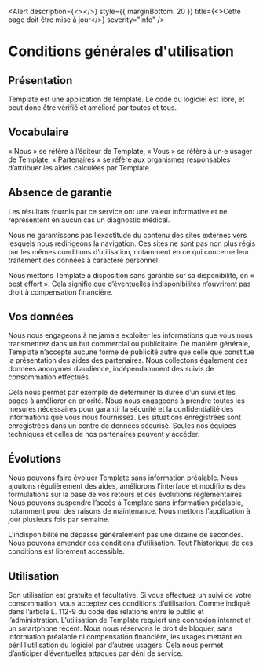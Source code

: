 
<Head>
  <title>Conditions générales d'utilisation</title>
</Head>

<Alert
  description={<></>}
  style={{ marginBottom: 20 }}
  title={<>Cette page doit être mise à jour</>}
  severity="info"
/>

# Conditions générales d'utilisation

## Présentation

Template est une application de template. Le code du logiciel est libre, et peut donc être vérifié et amélioré par toutes et tous.

## Vocabulaire

« Nous » se réfère à l’éditeur de Template, « Vous » se réfère à un·e usager de Template, « Partenaires » se réfère aux organismes responsables d’attribuer les aides calculées par Template.

## Absence de garantie

Les résultats fournis par ce service ont une valeur informative et ne représentent en aucun cas un diagnostic médical.

Nous ne garantissons pas l’exactitude du contenu des sites externes vers lesquels nous redirigeons la navigation. Ces sites ne sont pas non plus régis par les mêmes conditions d’utilisation, notamment en ce qui concerne leur traitement des données à caractère personnel.

Nous mettons Template à disposition sans garantie sur sa disponibilité, en « best effort ». Cela signifie que d’éventuelles indisponibilités n’ouvriront pas droit à compensation financière.

## Vos données

Nous nous engageons à ne jamais exploiter les informations que vous nous transmettrez dans un but commercial ou publicitaire. De manière générale, Template n’accepte aucune forme de publicité autre que celle que constitue la présentation des aides des partenaires. Nous collectons également des données anonymes d’audience, indépendamment des suivis de consommation effectués.

Cela nous permet par exemple de déterminer la durée d’un suivi et les pages à améliorer en priorité. Nous nous engageons à prendre toutes les mesures nécessaires pour garantir la sécurité et la confidentialité des informations que vous nous fournissez. Les situations enregistrées sont enregistrées dans un centre de données sécurisé. Seules nos équipes techniques et celles de nos partenaires peuvent y accéder.

## Évolutions

Nous pouvons faire évoluer Template sans information préalable. Nous ajoutons régulièrement des aides, améliorons l’interface et modifions des formulations sur la base de vos retours et des évolutions réglementaires. Nous pouvons suspendre l’accès à Template sans information préalable, notamment pour des raisons de maintenance. Nous mettons l’application à jour plusieurs fois par semaine.

L’indisponibilité ne dépasse généralement pas une dizaine de secondes. Nous pouvons amender ces conditions d’utilisation. Tout l’historique de ces conditions est librement accessible.

## Utilisation

Son utilisation est gratuite et facultative. Si vous effectuez un suivi de votre consommation, vous acceptez ces conditions d’utilisation. Comme indiqué dans l’article L. 112-9 du code des relations entre le public et l’administration. L’utilisation de Template requiert une connexion internet et un smartphone récent. Nous nous réservons le droit de bloquer, sans information préalable ni compensation financière, les usages mettant en péril l’utilisation du logiciel par d’autres usagers. Cela nous permet d’anticiper d’éventuelles attaques par déni de service.
